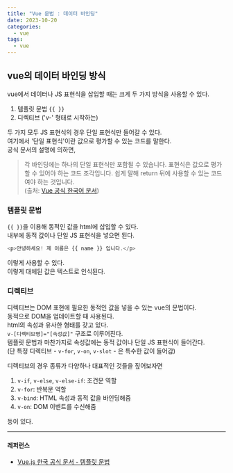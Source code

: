 ```yaml
---
title: "Vue 문법 : 데이터 바인딩"
date: 2023-10-20
categories:
  - vue
tags:
  - vue
---
```


## vue의 데이터 바인딩 방식

vue에서 데이터나 JS 표현식을 삽입할 때는 크게 두 가지 방식을 사용할 수 있다.

1. 템플릿 문법 `{{ }}`
2. 디렉티브 ('v-' 형태로 시작하는)

두 가지 모두 JS 표현식의 경우 단일 표현식만 들어갈 수 있다.  
여기에서 '단일 표현식'이란 값으로 평가할 수 있는 코드를 말한다.  
공식 문서의 설명에 의하면,

> 각 바인딩에는 하나의 단일 표현식만 포함될 수 있습니다. 표현식은 값으로 평가할 수 있어야 하는 코드 조각입니다. 쉽게 말해 return 뒤에 사용할 수 있는 코드여야 하는 것입니다.  
> (출처: [Vue 공식 한국어 문서](https://ko.vuejs.org/guide/essentials/template-syntax.html#directives))

### 템플릿 문법

`{{ }}`을 이용해 동적인 값을 html에 삽입할 수 있다.  
내부에 동적 값이나 단일 JS 표현식을 넣으면 된다.

```javascript
<p>안녕하세요! 제 이름은 {{ name }} 입니다.</p>
```

이렇게 사용할 수 있다.  
이렇게 대체된 값은 텍스트로 인식된다.

### 디렉티브

디렉티브는 DOM 표현에 필요한 동적인 값을 넣을 수 있는 vue의 문법이다.  
동적으로 DOM을 업데이트할 때 사용된다.  
html의 속성과 유사한 형태를 갖고 있다.  
`v-[디렉티브명]="[속성값]"` 구조로 이루어진다.  
템플릿 문법과 마찬가지로 속성값에는 동적 값이나 단일 JS 표현식이 들어간다.  
(단 특정 디렉티브 - `v-for`, `v-on`, `v-slot` - 은 특수한 값이 들어감)

디렉티브의 경우 종류가 다양하나 대표적인 것들을 짚어보자면

1. `v-if`, `v-else`, `v-else-if`: 조건문 역할
2. `v-for`: 반복문 역할
3. `v-bind`: HTML 속성과 동적 값을 바인딩해줌
4. `v-on`: DOM 이벤트를 수신해줌

등이 있다.

---

#### 레퍼런스

- [Vue.js 한국 공식 문서 - 템플릿 문법](https://ko.vuejs.org/guide/essentials/template-syntax.html#directives)
